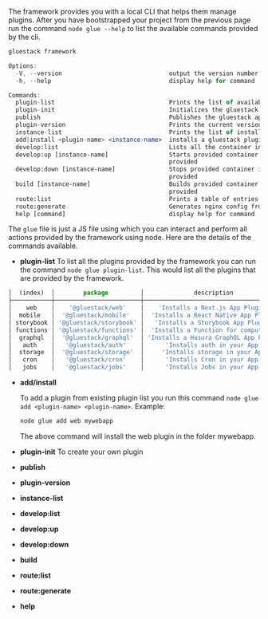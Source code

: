 



The framework provides you with a local CLI that helps them manage plugins. After you have bootstrapped your project from the previous page run the command `node glue --help` to list the available commands provided by the cli.

```jsx
gluestack framework

Options:
  -V, --version                              output the version number
  -h, --help                                 display help for command

Commands:
  plugin-list                                Prints the list of available plugins
  plugin-init                                Initializes the gluestack app as a plugin
  publish                                    Publishes the gluestack app as a plugin
  plugin-version                             Prints the current version of the plugin
  instance-list                              Prints the list of installed plugin instances
  add|install <plugin-name> <instance-name>  installs a gluestack plugin, use help for more info on subcommands
  develop:list                               Lists all the container instances
  develop:up [instance-name]                 Starts provided container instances or all the containers if no instance is
                                             provided
  develop:down [instance-name]               Stops provided container instances or all the containers if no instance is
                                             provided
  build [instance-name]                      Builds provided container instances or all the containers if no instance is
                                             provided
  route:list                                 Prints a table of entries of the registered routes
  route:generate                             Generates nginx config from registered routes
  help [command]                             display help for command
```

The `glue` file is just a JS file using which you can interact and perform all actions provided by the framework using node. Here are the details of the commands available.

- **plugin-list**
  To list all the plugins provided by the framework you can run the command `node glue plugin-list`. This would list all the plugins that are provided by the framework.

```jsx
│  (index)  │        package         │              description               │
├───────────┼────────────────────────┼────────────────────────────────────────┤
│    web    │    '@gluestack/web'    │    'Installs a Next.js App Plugin'     │
│  mobile   │  '@gluestack/mobile'   │  'Installs a React Native App Plugin'  │
│ storybook │ '@gluestack/storybook' │   'Installs a Storybook App Plugin'    │
│ functions │ '@gluestack/functions' │  'Installs a Function for computing'   │
│  graphql  │  '@gluestack/graphql'  │ 'Installs a Hasura GraphQL App Plugin' │
│   auth    │   '@gluestack/auth'    │      'Installs auth in your App'       │
│  storage  │  '@gluestack/storage'  │     'Installs storage in your App'     │
│   cron    │   '@gluestack/cron'    │      'Installs Cron in your App'       │
│   jobs    │   '@gluestack/jobs'    │      'Installs Jobs in your App'       │
```

- **add/install**

  To add a plugin from existing plugin list you run this command `node glue add <plugin-name> <plugin-name>`. Example:

  ```jsx
  node glue add web mywebapp
  ```

  The above command will install the web plugin in the folder mywebapp.

- **plugin-init**
  To create your own plugin
- **publish**
- **plugin-version**
- **instance-list**
- **develop:list**
- **develop:up**
- **develop:down**
- **build**
- **route:list**
- **route:generate**
- **help**
